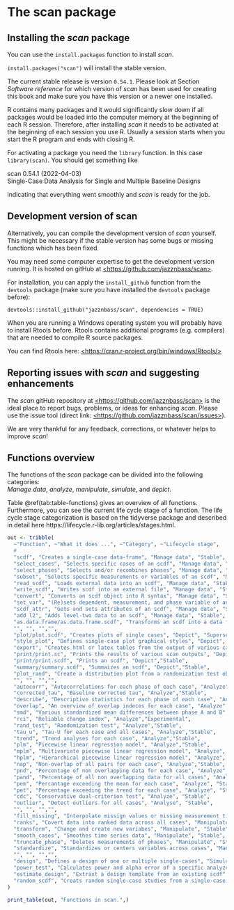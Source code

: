 # The scan package

## Installing the *scan* package

You can use the `install.packages` function to install *scan*.

`install.packages("scan")` will install the stable version.

The current stable release is version `0.54.1`. Please look at Section *Software reference* for which version of *scan* has been used for creating this book and make sure you have this version or a newer one installed.

R contains many packages and it would significantly slow down if all packages would be loaded into the computer memory at the beginning of each R session. Therefore, after installing *scan* it needs to be activated at the beginning of each session you use R. Usually a session starts when you start the R program and ends with closing R.

For activating a package you need the `library` function. In this case `library(scan)`. You should get something like

scan 0.54.1 (2022-04-03)\
Single-Case Data Analysis for Single and Multiple Baseline Designs

indicating that everything went smoothly and *scan* is ready for the job.

## Development version of scan

Alternatively, you can compile the development version of *scan* yourself. This might be necessary if the stable version has some bugs or missing functions which has been fixed.

You may need some computer expertise to get the development version running. It is hosted on gitHub at [\<https://github.com/jazznbass/scan>](https://github.com/jazznbass/scan){.uri}.

For installation, you can apply the `install_github` function from the `devtools` package (make sure you have installed the `devtools` package before):

`devtools::install_github("jazznbass/scan", dependencies = TRUE)`

When you are running a Windows operating system you will probably have to install Rtools before. Rtools contains additional programs (e.g. compilers) that are needed to compile R source packages.

You can find Rtools here: [\<https://cran.r-project.org/bin/windows/Rtools/>](https://cran.r-project.org/bin/windows/Rtools/){.uri}

## Reporting issues with *scan* and suggesting enhancements

The *scan* gitHub repository at [\<https://github.com/jazznbass/scan>](https://github.com/jazznbass/scan){.uri} is the ideal place to report bugs, problems, or ideas for enhancing *scan*. Please use the issue tool (direct link: [\<https://github.com/jazznbass/scan/issues>](https://github.com/jazznbass/scan/issues){.uri}).

We are very thankful for any feedback, corrections, or whatever helps to improve *scan*!

## Functions overview

The functions of the *scan* package can be divided into the following categories:\
*Manage data*, *analyze*, *manipulate*, *simulate*, and *depict*.

Table \@ref(tab:table-functions) gives an overview of all functions. Furthermore, you can see the current life cycle stage of a function. The life cycle stage categorization is based on the tidyverse package and described in detail here https://lifecycle.r-lib.org/articles/stages.html.

```r
out <- tribble(
  ~"Function", ~"What it does ...", ~"Category", ~"Lifecycle stage",
  #
  "scdf", "Creates a single-case data-frame", "Manage data", "Stable",
  "select_cases", "Selects specific cases of an scdf", "Manage data", "Stable",
  "select_phases", "Selects and/or recombines phases", "Manage data", "Stable",
  "subset", "Selects specific measurements or variables of an scdf", "Manage data", "Stable",
  "read_scdf", "Loads external data into an scdf", "Manage data", "Stable",
  "write_scdf", "Writes scdf into an external file", "Manage data", "Stable",
  "convert", "Converts an scdf object into R syntax", "Manage data", "Stable",
  "set_var", "(Re)sets dependent, measurement, and phase variable of an scdf", "Manage data", "Stable",
  "scdf_attr", "Gets and sets attributes of an scdf", "Manage data", "Stable",
  "add_l2", "Adds level-two data to an scdf", "Manage data", "Stable",
  "as.data.frame/as.data.frame.scdf", "Transforms an scdf into a data frame", "Manage data", "Stable",
  "", "", "","",
  "plot/plot.scdf", "Creates plots of single cases", "Depict", "Superseded",
  "style_plot", "Defines single-case plot graphical styles", "Depict", "Superseded",
  "export", "Creates html or latex tables from the output of various can functions", "Depict", "Experimental",
  "print/print.sc", "Prints the results of various scan outputs", "Depict","Stable",
  "print/print.scdf", "Prints an scdf", "Depict","Stable",
  "summary/summary.scdf", "Summaizes an scdf", "Depict","Stable",
  "plot_rand", "Create a distribution plot from a randomization test obejct", "Depict", "Experimental",
  "", "", "","",
  "autocorr", "Autocorrelations for each phase of each case", "Analyze","Stable",
  "corrected_tau", "Baseline corrected tau", "Analyze","Stable",
  "describe", "Descriptive statistics for each phase of each case", "Analyze","Stable",
  "overlap", "An overview of overlap indeces for each case", "Analyze","Stable",
  "smd", "Various standardized mean differences between phase A and B", "Analyze","Stable",
  "rci", "Reliable change index", "Analyze","Experimental",
  "rand_test", "Randomization test", "Analyze","Stable",
  "tau_u", "Tau-U for each case and all cases", "Analyze","Stable",
  "trend", "Trend analyses for each case", "Analyze","Stable",
  "plm", "Piecewise linear regression model", "Analyze","Stable",
  "mplm", "Multivariate piecewise linear regression model", "Analyze", "Experimental",
  "hplm", "Hierarchical piecewise linear regression model", "Analyze", "Stable",
  "nap", "Non-overlap of all pairs for each case", "Analyze","Stable",
  "pnd", "Percentage of non overlapping data for each case", "Analyze", "Stable",
  "pand", "Percentage of all non overlapping data for all cases", "Analyze", "Stable",
  "pem", "Percantage exceeding the mean for each case", "Analyze", "Stable",
  "pet", "Percentage exceeding the trend for each case", "Analyze", "Stable",
  "cdc", "Conservative dual-criterion test", "Analyze", "Stable",
  "outlier", "Detect outliers for all cases", "Analyse", "Stable",
  "", "", "","",
  "fill_missing", "Interpolate missign values or missing measurement times", "Manipulate", "Stable",
  "ranks", "Covert data into ranked data across all cases", "Manipulate", "Stable",
  "transform", "Change and create new variabes", "Manipulate", "Stable",
  "smooth_cases", "Smoothes time series data", "Manipulate", "Stable",
  "truncate_phase", "Deletes measurements of phases", "Manipulate", "Stable",
  "standardize", "Standardizes or centers variables across cases", "Manipulate", "Stable",
  "", "", "","",
  "design", "Defines a design of one or multiple single-cases", "Simulate", "Stable",
  "power_test", "Calculates power and alpha error of a specific analyzes for a specific single-case design", "Simulate", "Stable",
  "estimate_design", "Extraxt a deisgn template from an existing scdf", "Simulate", "Experimental",
  "random_scdf", "Creats random single-case studies from a single-case design", "Simulate", "Stable"
)

print_table(out, "Functions in scan.",)

```

